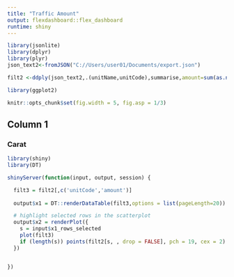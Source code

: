 ```yaml
---
title: "Traffic Amount"
output: flexdashboard::flex_dashboard
runtime: shiny
---
```


```r
library(jsonlite)
library(dplyr)
library(plyr)
json_text2<-fromJSON("C://Users/user01/Documents/export.json")

filt2 <-ddply(json_text2,.(unitName,unitCode),summarise,amount=sum(as.numeric(trafficAmout)))

```


```r
library(ggplot2)

knitr::opts_chunk$set(fig.width = 5, fig.asp = 1/3)
```

## Column 1

### Carat

```r
library(shiny)
library(DT)

shinyServer(function(input, output, session) {

  filt3 = filt2[,c('unitCode','amount')]
  
  output$x1 = DT::renderDataTable(filt3,options = list(pageLength=20))

  # highlight selected rows in the scatterplot
  output$x2 = renderPlot({
    s = input$x1_rows_selected
    plot(filt3)
    if (length(s)) points(filt2[s, , drop = FALSE], pch = 19, cex = 2)
  })


})
```




### 

